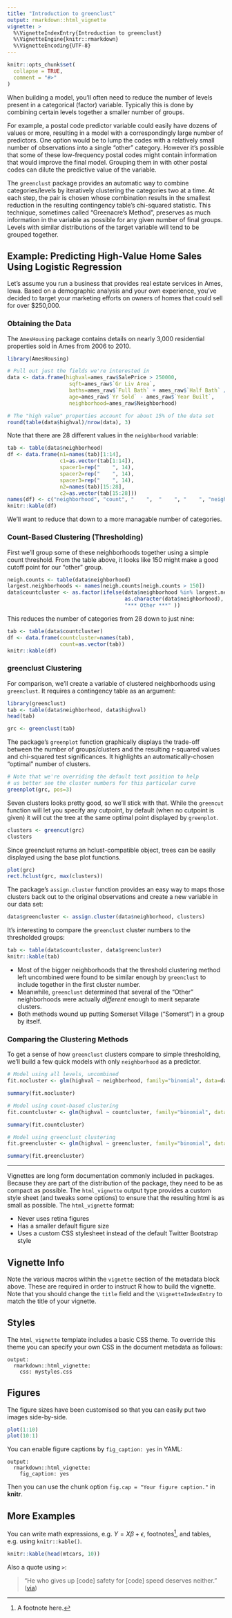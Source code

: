 ```yaml
---
title: "Introduction to greenclust"
output: rmarkdown::html_vignette
vignette: >
  %\VignetteIndexEntry{Introduction to greenclust}
  %\VignetteEngine{knitr::rmarkdown}
  %\VignetteEncoding{UTF-8}
---
```


```r
knitr::opts_chunk$set(
  collapse = TRUE,
  comment = "#>"
)
```
When building a model, you'll often need to reduce the number of levels present in a categorical (factor) variable. Typically this is done by combining certain levels together a smaller number of groups.

For example, a postal code predictor variable could easily have dozens of values or more, resulting in a model with a correspondingly large number of predictors. One option would be to lump the codes with a relatively small number of observations into a single "other" category. However it's possible that some of these low-frequency postal codes might contain information that would improve the final model. Grouping them in with other postal codes can dilute the predictive value of the variable.

The `greenclust` package provides an automatic way to combine categories/levels by iteratively clustering the categories two at a time. At each step, the pair is chosen whose combination results in the smallest reduction in the resulting contingency table's chi-squared statistic. This technique, sometimes called "Greenacre's Method", preserves as much information in the variable as possible for any given number of final groups. Levels with similar distributions of the target variable will tend to be grouped together.


## Example: Predicting High-Value Home Sales Using Logistic Regression

Let's assume you run a business that provides real estate services in Ames, Iowa. Based on a demographic analysis and your own experience, you've decided to target your marketing efforts on owners of homes that could sell for over $250,000.

### Obtaining the Data

The `AmesHousing` package contains details on nearly 3,000 residential properties sold in Ames from 2006 to 2010.

```r
library(AmesHousing)

# Pull out just the fields we're interested in
data <- data.frame(highval=ames_raw$SalePrice > 250000,
                    sqft=ames_raw$`Gr Liv Area`,
                    baths=ames_raw$`Full Bath` + ames_raw$`Half Bath` / 2,
                    age=ames_raw$`Yr Sold` - ames_raw$`Year Built`,
                    neighborhood=ames_raw$Neighborhood)

# The "high value" properties account for about 15% of the data set
round(table(data$highval)/nrow(data), 3)
```
Note that there are 28 different values in the `neighborhood` variable:
```r
tab <- table(data$neighborhood)
df <- data.frame(n1=names(tab)[1:14],
                 c1=as.vector(tab[1:14]),
                 spacer1=rep("    ", 14),
                 spacer2=rep("    ", 14),
                 spacer3=rep("    ", 14),
                 n2=names(tab)[15:28],
                 c2=as.vector(tab[15:28]))
names(df) <- c("neighborhood", "count", "    ",  "    ", "    ", "neighborhood", "count")
knitr::kable(df)
```
   
We'll want to reduce that down to a more managable number of categories.
    
### Count-Based Clustering (Thresholding)

First we'll group some of these neighborhoods together using a simple count threshold. From the table above, it looks like 150 might make a good cutoff point for our "other" group.
```r
neigh.counts <- table(data$neighborhood)
largest.neighborhoods <- names(neigh.counts[neigh.counts > 150])
data$countcluster <- as.factor(ifelse(data$neighborhood %in% largest.neighborhoods,
                                      as.character(data$neighborhood),
                                      "*** Other ***" ))
```
   
This reduces the number of categories from 28 down to just nine:
   
```r
tab <- table(data$countcluster)
df <- data.frame(countcluster=names(tab),
                 count=as.vector(tab))
knitr::kable(df)
```

### greenclust Clustering

For comparison, we'll create a variable of clustered neighborhoods using `greenclust`. It requires a contingency table as an argument:
   
```r
library(greenclust)
tab <- table(data$neighborhood, data$highval)
head(tab)

grc <- greenclust(tab)
```
   
The package's `greenplot` function graphically displays the trade-off between the number of groups/clusters and the resulting r-squared values and chi-squared test significances. It highlights an automatically-chosen "optimal" number of clusters.
   
```r
# Note that we're overriding the default text position to help
# us better see the cluster numbers for this particular curve
greenplot(grc, pos=3)
```
   
Seven clusters looks pretty good, so we'll stick with that. While the `greencut` function will let you specify any cutpoint, by default (when no cutpoint is given) it will cut the tree at the same optimal point displayed by `greenplot`.
   
```r
clusters <- greencut(grc)
clusters
```
   
Since greenclust returns an hclust-compatible object, trees can be easily displayed using the base plot functions.
   
```r
plot(grc)
rect.hclust(grc, max(clusters))
```
   
The package's `assign.cluster` function provides an easy way to maps those clusters back out to the original observations and create a new variable in our data set:
   
```r
data$greencluster <- assign.cluster(data$neighborhood, clusters)
```
    
It's interesting to compare the `greenclust` cluster numbers to the thresholded groups:
   
```r
tab <- table(data$countcluster, data$greencluster)
knitr::kable(tab)
```
   
* Most of the bigger neighborhoods that the threshold clustering method left uncombined were found to be similar enough by `greenclust` to include together in the first cluster number.
* Meanwhile, `greenclust` determined that several of the "Other" neighborhoods were actually *different* enough to merit separate clusters.
* Both methods wound up putting Somerset Village ("Somerst") in a group by itself.
   
### Comparing the Clustering Methods

To get a sense of how `greenclust` clusters compare to simple thresholding, we'll build a few quick models with only `neighborhood` as a predictor.

```r
# Model using all levels, uncombined
fit.nocluster <- glm(highval ~ neighborhood, family="binomial", data=data)

summary(fit.nocluster)

# Model using count-based clustering
fit.countcluster <- glm(highval ~ countcluster, family="binomial", data=data)

summary(fit.countcluster)

# Model using greenclust clustering
fit.greencluster <- glm(highval ~ greencluster, family="binomial", data=data)

summary(fit.greencluster)
```
   
---------

Vignettes are long form documentation commonly included in packages. Because they are part of the distribution of the package, they need to be as compact as possible. The `html_vignette` output type provides a custom style sheet (and tweaks some options) to ensure that the resulting html is as small as possible. The `html_vignette` format:

- Never uses retina figures
- Has a smaller default figure size
- Uses a custom CSS stylesheet instead of the default Twitter Bootstrap style

## Vignette Info

Note the various macros within the `vignette` section of the metadata block above. These are required in order to instruct R how to build the vignette. Note that you should change the `title` field and the `\VignetteIndexEntry` to match the title of your vignette.

## Styles

The `html_vignette` template includes a basic CSS theme. To override this theme you can specify your own CSS in the document metadata as follows:

    output: 
      rmarkdown::html_vignette:
        css: mystyles.css

## Figures

The figure sizes have been customised so that you can easily put two images side-by-side. 

```r
plot(1:10)
plot(10:1)
```

You can enable figure captions by `fig_caption: yes` in YAML:

    output:
      rmarkdown::html_vignette:
        fig_caption: yes

Then you can use the chunk option `fig.cap = "Your figure caption."` in **knitr**.

## More Examples

You can write math expressions, e.g. $Y = X\beta + \epsilon$, footnotes^[A footnote here.], and tables, e.g. using `knitr::kable()`.

```r
knitr::kable(head(mtcars, 10))
```

Also a quote using `>`:

> "He who gives up [code] safety for [code] speed deserves neither."
([via](https://twitter.com/hadleywickham/status/504368538874703872))
